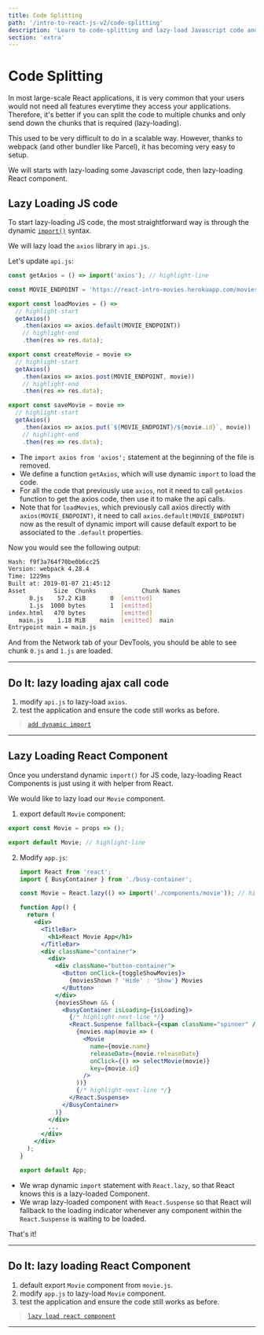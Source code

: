 ```yaml
---
title: Code Splitting
path: '/intro-to-react-js-v2/code-splitting'
description: 'Learn to code-splitting and lazy-load Javascript code and React component.'
section: 'extra'
---
```


# Code Splitting

In most large-scale React applications, it is very common that your users would not need all features everytime they access your applications. Therefore, it's better if you can split the code to multiple chunks and only send down the chunks that is required (lazy-loading).

This used to be very difficult to do in a scalable way. However, thanks to webpack (and other bundler like Parcel), it has becoming very easy to setup.

We will starts with lazy-loading some Javascript code, then lazy-loading React component.

## Lazy Loading JS code

To start lazy-loading JS code, the most straightforward way is through the dynamic [`import()`][dynamic-import] syntax.

We will lazy load the `axios` library in `api.js`.

Let's update `api.js`:

```jsx
const getAxios = () => import('axios'); // highlight-line

const MOVIE_ENDPOINT = 'https://react-intro-movies.herokuapp.com/movies';

export const loadMovies = () =>
  // highlight-start
  getAxios()
    .then(axios => axios.default(MOVIE_ENDPOINT))
    // highlight-end
    .then(res => res.data);

export const createMovie = movie =>
  // highlight-start
  getAxios()
    .then(axios => axios.post(MOVIE_ENDPOINT, movie))
    // highlight-end
    .then(res => res.data);

export const saveMovie = movie =>
  // highlight-start
  getAxios()
    .then(axios => axios.put(`${MOVIE_ENDPOINT}/${movie.id}`, movie))
    // highlight-end
    .then(res => res.data);
```

- The `import axios from 'axios';` statement at the beginning of the file is removed.
- We define a function `getAxios`, which will use dynamic `import` to load the code.
- For all the code that previously use `axios`, not it need to call `getAxios` function to get the axios code, then use it to make the api calls.
- Note that for `loadMovies`, which previously call axios directly with `axios(MOVIE_ENDPOINT)`, it need to call `axios.default(MOVIE_ENDPOINT)` now as the result of dynamic import will cause default export to be associated to the `.default` properties.

Now you would see the following output:

```bash
Hash: f9f3a764f70be0b6cc25
Version: webpack 4.28.4
Time: 1229ms
Built at: 2019-01-07 21:45:12
Asset        Size  Chunks             Chunk Names
      0.js    57.2 KiB       0  [emitted]
      1.js  1000 bytes       1  [emitted]
index.html   470 bytes          [emitted]
   main.js    1.18 MiB    main  [emitted]  main
Entrypoint main = main.js
```

And from the Network tab of your DevTools, you should be able to see chunk `0.js` and `1.js` are loaded.

---

## Do It: lazy loading ajax call code

1.  modify `api.js` to lazy-load `axios`.
1.  test the application and ensure the code still works as before.

> [`add dynamic import`](https://github.com/malcolm-kee/react-movie-app-v2/commit/55cfe8ae71ccfa452f0d7fd7e6f0d6ba733089d2)

---

## Lazy Loading React Component

Once you understand dynamic `import()` for JS code, lazy-loading React Components is just using it with helper from React.

We would like to lazy load our `Movie` component.

1.  export default `Movie` component:
```jsx
export const Movie = props => ();

export default Movie; // highlight-line
```

2.  Modify `app.js`:

    ```jsx
    import React from 'react';
    import { BusyContainer } from './busy-container';

    const Movie = React.lazy(() => import('./components/movie')); // highlight-line

    function App() {
      return (
        <div>
          <TitleBar>
            <h1>React Movie App</h1>
          </TitleBar>
          <div className="container">
            <div>
              <div className="button-container">
                <Button onClick={toggleShowMovies}>
                  {moviesShown ? 'Hide' : 'Show'} Movies
                </Button>
              </div>
              {moviesShown && (
                <BusyContainer isLoading={isLoading}>
                  {/* highlight-next-line */}
                  <React.Suspense fallback={<span className="spinner" />}>
                    {movies.map(movie => (
                      <Movie
                        name={movie.name}
                        releaseDate={movie.releaseDate}
                        onClick={() => selectMovie(movie)}
                        key={movie.id}
                      />
                    ))}
                    {/* highlight-next-line */}
                  </React.Suspense>
                </BusyContainer>
              )}
            </div>
            ...
          </div>
        </div>
      );
    }

    export default App;
    ```

- We wrap dynamic `import` statement with `React.lazy`, so that React knows this is a lazy-loaded Component.
- We wrap lazy-loaded component with `React.Suspense` so that React will fallback to the loading indicator whenever any component within the `React.Suspense` is waiting to be loaded.

That's it!

---

## Do It: lazy loading React Component

1.  default export `Movie` component from `movie.js`.
1.  modify `app.js` to lazy-load `Movie` component.
1.  test the application and ensure the code still works as before.

> [`lazy load react component`](https://github.com/malcolm-kee/react-movie-app-v2/commit/ec5994ed5df96b0ba7cfe1b68fd3c621f4238cdf)

---

[dynamic-import]: https://developers.google.com/web/updates/2017/11/dynamic-import
[webpack-dynamic-imports]: https://webpack.js.org/guides/code-splitting/#dynamic-imports
